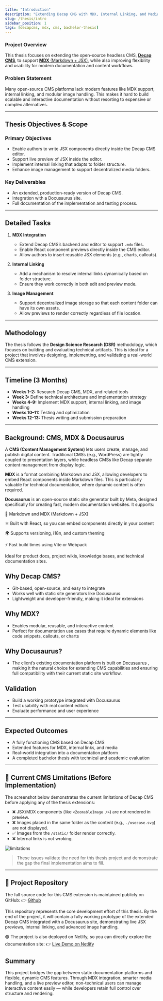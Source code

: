 ```yaml
---
title: "Introduction"
description: "Extending Decap CMS with MDX, Internal Linking, and Media Management"
slug: /thesis/intro
sidebar_position: 1
tags: [decapcms, mdx, cms, bachelor-thesis]
---
```


### Project Overview

This thesis focuses on extending the open-source headless CMS, [**Decap CMS**](https://decapcms.org/), to support [**MDX** (Markdown + JSX)](https://mdxjs.com/), while also improving flexibility and usability for modern documentation and content workflows.

### Problem Statement

Many open-source CMS platforms lack modern features like MDX support, internal linking, and modular image handling. This makes it hard to build scalable and interactive documentation without resorting to expensive or complex alternatives.

---

## Thesis Objectives & Scope

### Primary Objectives

- Enable authors to write JSX components directly inside the Decap CMS editor.
- Support live preview of JSX inside the editor.
- Implement internal linking that adapts to folder structure.
- Enhance image management to support decentralized media folders.

### Key Deliverables

- An extended, production-ready version of Decap CMS.
- Integration with a Docusaurus site.
- Full documentation of the implementation and testing process.

---

## Detailed Tasks

1. **MDX Integration**

   - Extend Decap CMS’s backend and editor to support `.mdx` files.
   - Enable React component previews directly inside the CMS editor.
   - Allow authors to insert reusable JSX elements (e.g., charts, callouts).

2. **Internal Linking**

   - Add a mechanism to resolve internal links dynamically based on folder structure.
   - Ensure they work correctly in both edit and preview mode.

3. **Image Management**

   - Support decentralized image storage so that each content folder can have its own assets.
   - Allow previews to render correctly regardless of file location.

---

## Methodology

The thesis follows the **Design Science Research (DSR)** methodology, which focuses on building and evaluating technical artifacts. This is ideal for a project that involves designing, implementing, and validating a real-world CMS extension.

---

## Timeline (3 Months)

- **Weeks 1–2:** Research Decap CMS, MDX, and related tools
- **Week 3:** Define technical architecture and implementation strategy
- **Weeks 4–9:** Implement MDX support, internal linking, and image handling
- **Weeks 10–11:** Testing and optimization
- **Weeks 12–13:** Thesis writing and submission preparation

---

## Background: CMS, MDX & Docusaurus

A **CMS (Content Management System)** lets users create, manage, and publish digital content. Traditional CMSs (e.g., WordPress) are tightly coupled to presentation layers, while headless CMSs like Decap separate content management from display logic.

**MDX** is a format combining Markdown and JSX, allowing developers to embed React components inside Markdown files. This is particularly valuable for technical documentation, where dynamic content is often required.

**Docusaurus** is an open-source static site generator built by Meta, designed specifically for creating fast, modern documentation websites. It supports:

📘 Markdown and MDX (Markdown + JSX)

⚛️ Built with React, so you can embed components directly in your content

🌍 Supports versioning, i18n, and custom theming

⚡ Fast build times using Vite or Webpack

Ideal for product docs, project wikis, knowledge bases, and technical documentation sites.

## Why Decap CMS?

- Git-based, open-source, and easy to integrate
- Works well with static site generators like Docusaurus
- Lightweight and developer-friendly, making it ideal for extensions

## Why MDX?

- Enables modular, reusable, and interactive content
- Perfect for documentation use cases that require dynamic elements like code snippets, callouts, or charts

## Why Docusaurus?

- The client’s existing documentation platform is built on [Docusaurus](https://docusaurus.io/) , making it the natural choice for extending CMS capabilities and ensuring full compatibility with their current static site workflow.

## Validation

- Build a working prototype integrated with Docusaurus
- Test usability with real content editors
- Evaluate performance and user experience

---

## Expected Outcomes

- A fully functioning CMS based on Decap CMS
- Extended features for MDX, internal links, and media
- Real-world integration into a documentation platform
- A completed bachelor thesis with technical and academic evaluation

---

## 📸 Current CMS Limitations (Before Implementation)

The screenshot below demonstrates the current limitations of Decap CMS before applying any of the thesis extensions:

- ❌ JSX/MDX components (like `<ZoomableImage />`) are not rendered in preview.
- ❌ Images placed in the same folder as the content (e.g., `./usecase.svg`) are not displayed.
- ✅ Images from the `/static/` folder render correctly.
- ❌ Internal links is not wroking.

![limitations](./limitations.png)

> These issues validate the need for this thesis project and demonstrate the gap the final implementation aims to fill.

---

## 🔗 Project Repository

The full source code for this CMS extension is maintained publicly on GitHub:
👉 [Github](https://github.com/niravbhuva99/cms-thesis-project)

This repository represents the core development effort of this thesis.
By the end of the project, it will contain a fully working prototype of the extended Decap CMS integrated with a Docusaurus site, demonstrating live JSX previews, internal linking, and advanced image handling.

🟢 The project is also deployed on Netlify, so you can directly explore the documentation site:
👉 [Live Demo on Netlify](https://celebrated-maamoul-edd9d7.netlify.app/)

## Summary

This project bridges the gap between static documentation platforms and flexible, dynamic CMS features. Through MDX integration, smarter media handling, and a live preview editor, non-technical users can manage interactive content easily — while developers retain full control over structure and rendering.
